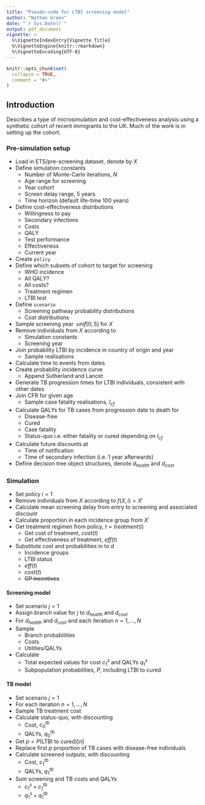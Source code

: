 ```yaml
---
title: "Pseudo-code for LTBI screening model"
author: "Nathan Green"
date: "`r Sys.Date()`"
output: pdf_document
vignette: >
  %\VignetteIndexEntry{Vignette Title}
  %\VignetteEngine{knitr::rmarkdown}
  %\VignetteEncoding{UTF-8}
---
```


```r
knitr::opts_chunk$set(
  collapse = TRUE,
  comment = "#>"
)
```

## Introduction

Describes a type of microsimulation and cost-effectiveness analysis using a synthetic cohort of recent immigrants to the UK.
Much of the work is in setting up the cohort.

###	Pre-simulation setup
	
* Load in ETS/pre-screening dataset, denote by $X$
* Define simulation constants
  + Number of Monte-Carlo iterations, $N$
  + Age range for screening
  + Year cohort
  + Screen delay range, 5 years
  + Time horizon (default life-time 100 years)
* Define cost-effectiveness distributions
  + Willingness to pay
  + Secondary infections
  + Costs
  + QALY
  + Test performance
  + Effectiveness
  + Current year
* Create `policy`
* Define which subsets of cohort to target for screening
  + WHO incidence
  + All QALY?
  + All costs?
  + Treatment regimen
  + LTBI test
* Define `scenario`
  + Screening pathway probability distributions
  + Cost distributions
* Sample screening year $~unif[0,5]$ for $X$
* Remove individuals from $X$ according to
  + Simulation constants
  + Screening year
* Join probability LTBI by incidence in country of origin and year
  + Sample realisations
* Calculate time to events from dates
* Create probability incidence curve
  + Append Sutherland and Lancet
* Generate TB progression times for LTBI individuals, consistent with other dates
* Join CFR for given age
  + Sample case fatality realisations, $I_{cf}$
* Calculate QALYs for TB cases from progression date to death for
  + Disease-free
  + Cured
  + Case fatality
  + Status-quo i.e. either fatality or cured depending on $I_{cf}$
* Calculate future discounts at
  + Time of notification
  + Time of secondary infection (i.e. 1 year afterwards)
* Define decision tree object structures, denote $d_{health}$ and $d_{cost}$

### Simulation

* Set policy $i = 1$
* Remove individuals from $X$ according to $f(X, i) = X'$
* Calculate mean screening delay from entry to screening and associated discount
* Calculate proportion in each incidence group from $X'$
* Get treatment regimen from policy, $t = treatment(i)$
  + Get cost of treatment, $cost(t)$
  + Get effectiveness of treatment, $eff(t)$
* Substitute cost and probabilities in to $d$
  + Incidence groups
  + LTBI status
  + $eff(t)$
  + $cost(t)$
  + ~~GP incentives~~

#### Screening model

* Set scenario $j = 1$
* Assign branch value for $j$ to $d_{health}$ and $d_{cost}$
* For $d_{health}$ and $d_{cost}$ and each iteration $n = 1, \ldots, N$
* Sample
  + Branch probabilities
  + Costs
  + Utilities/QALYs
* Calculate
  + Total expected values for cost $c_1^s$ and QALYs $q_1^s$
  + Subpopulation probabilities, $P$, including LTBI to cured

#### TB model

* Set scenario $j = 1$
* For each iteration $n = 1, \ldots, N$
* Sample TB treatment cost
* Calculate status-quo, with discounting
  + Cost, $c_0^{tb}$
  + QALYs, $q_0^{tb}$
* Get $p = P(\mbox{LTBI to cured})[n]$
* Replace first $p$ proportion of TB cases with disease-free individuals
* Calculate screened outputs, with discounting
  + Cost, $c_1^{tb}$
  + QALYs, $q_1^{tb}$
* Sum screening and TB costs and QALYs
  + $c_1^s+c_1^{tb}$
  + $q_1^s+q_1^{tb}$


